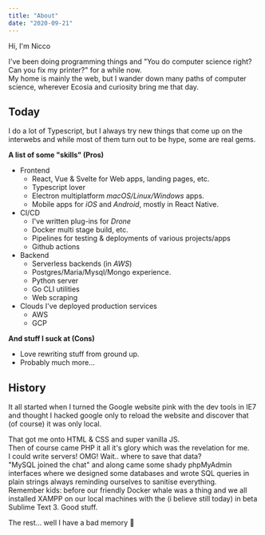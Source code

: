 ```yaml
---
title: "About"
date: "2020-09-21"
---
```



Hi, I'm Nicco

I've been doing programming things and "You do computer science right? Can you fix my printer?" for a while now.  
My home is mainly the web, but I wander down many paths of computer science, wherever Ecosia and curiosity bring me that day.

<div>
  <SkillBar progress={0.95} title="Skill bars are useless" />
  <SkillBar
    progress={0.03}
    title="I think I know everything there is to know about X"
  />
  <SkillBar progress={0.85} title="I can teach myself stuff" />
</div>

## Today

I do a lot of Typescript, but I always try new things that come up on the interwebs and while most of them turn out to be hype, some are real gems.

**A list of some "skills" (Pros)**

- Frontend
  - React, Vue & Svelte for Web apps, landing pages, etc.
  - Typescript lover
  - Electron multiplatform _macOS/Linux/Windows_ apps.
  - Mobile apps for _iOS_ and _Android_, mostly in React Native.
- CI/CD
  - I've written plug-ins for _Drone_
  - Docker multi stage build, etc.
  - Pipelines for testing & deployments of various projects/apps
  - Github actions
- Backend
  - Serverless backends (in _AWS_)
  - Postgres/Maria/Mysql/Mongo experience.
  - Python server
  - Go CLI utilities
  - Web scraping
- Clouds I've deployed production services
  - AWS
  - GCP

**And stuff I suck at (Cons)**

- Love rewriting stuff from ground up.
- Probably much more...

## History

It all started when I turned the Google website pink with the dev tools in IE7 and thought I hacked google only to reload the website and discover that (of course) it was only local.

That got me onto HTML & CSS and super vanilla JS.  
Then of course came PHP it all it's glory which was the revelation for me.  
I could write servers! OMG! Wait.. where to save that data?  
"MySQL joined the chat" and along came some shady phpMyAdmin interfaces where we designed some databases and wrote SQL queries in plain strings always reminding ourselves to sanitise everything.  
Remember kids: before our friendly Docker whale was a thing and we all installed XAMPP on our local machines with the (i believe still today) in beta Sublime Text 3. Good stuff.

The rest... well I have a bad memory 🐘

<AboutImage />
